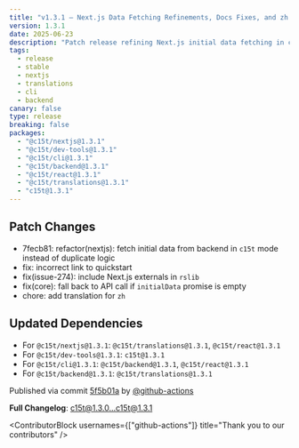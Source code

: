 ```yaml
---
title: "v1.3.1 — Next.js Data Fetching Refinements, Docs Fixes, and zh Translations"
version: 1.3.1
date: 2025-06-23
description: "Patch release refining Next.js initial data fetching in c15t mode, fixing quickstart links, improving core fallbacks, and adding Chinese (zh) translations. Includes dependency updates across packages."
tags:
  - release
  - stable
  - nextjs
  - translations
  - cli
  - backend
canary: false
type: release
breaking: false
packages:
  - "@c15t/nextjs@1.3.1"
  - "@c15t/dev-tools@1.3.1"
  - "@c15t/cli@1.3.1"
  - "@c15t/backend@1.3.1"
  - "@c15t/react@1.3.1"
  - "@c15t/translations@1.3.1"
  - "c15t@1.3.1"
---
```


## Patch Changes

- 7fecb81: refactor(nextjs): fetch initial data from backend in `c15t` mode instead of duplicate logic
- fix: incorrect link to quickstart
- fix(issue-274): include Next.js externals in `rslib`
- fix(core): fall back to API call if `initialData` promise is empty
- chore: add translation for `zh`

## Updated Dependencies

- For `@c15t/nextjs@1.3.1`: `@c15t/translations@1.3.1`, `@c15t/react@1.3.1`
- For `@c15t/dev-tools@1.3.1`: `c15t@1.3.1`
- For `@c15t/cli@1.3.1`: `@c15t/backend@1.3.1`, `@c15t/react@1.3.1`
- For `@c15t/backend@1.3.1`: `@c15t/translations@1.3.1`

Published via commit [5f5b01a](https://github.com/c15t/c15t/commit/5f5b01a) by [@github-actions](https://github.com/github-actions)

**Full Changelog**: [c15t@1.3.0...c15t@1.3.1](https://github.com/c15t/c15t/compare/c15t@1.3.0...c15t@1.3.1)

<ContributorBlock usernames={["github-actions"]} title="Thank you to our contributors" />


